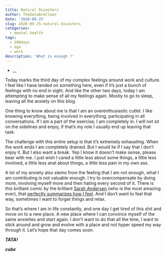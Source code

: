 ```yaml
---
title: Natural Disasters
author: TheDataAreClean
date: '2020-09-25'
slug: 2020-09-25-natural-disasters
categories:
  - mental health
tags:
  - 100days
  - ego
  - work
description: 'What is enough ?'
---
```


* __

Today marks the third day of my complex feelings around work and culture. I feel like I have landed on something here, even if it's just a bunch of feelings with no end in sight. And like the other two days, today I am attempting to make sense of all my feelings again. Mostly to go to sleep, leaving all the anxiety on this blog.

One thing to know about me is that I am an overenthusiastic cutlet. I like knowing everything, being involved in everything, participating in all conversations. If I am a part of the exercise, I am completely in. I will not sit on the sidelines and enjoy, if that's my role I usually end up leaving that task. 

The challenge with this entire setup is that it's extremely exhausting. When the work ends I am completely drained. But I would lie if I say that I don't enjoy it. But I also want a break. Yep I know it doesn't make sense, please bear with me. I just wish I cared a little less about some things, a little less involved, a little less anal about things, a little less pain in my own ass. 

A lot of my anxiety also stems from the feeling that I am not enough, what I am contributing is not valuable enough. I try to overcompensate by doing more, involving myself more and then hating every second of it. There is this brilliant comic by the brilliant [Sarah Andersen](https://sarahcandersen.com/){target="_blank"} (who is the most amazing ever), that [perfectly summarizes how I feel](https://www.pinterest.co.uk/pin/524247212877389674/){target="_blank"}. And I don't want to feel that way, sometimes I want to forget things and relax.

So that's where I am in life constantly, and one day I get tired of this shit and move on to a new place. A new place where I can convince myself of the same anxieties and start again. I don't want to do that all the time, I want to stick around and grow and evolve with a place and not hyper speed my way through it. Let's hope that day comes soon.

**_TATA!_**

**_cube_**
